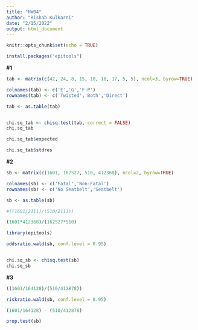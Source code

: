 ```yaml
---
title: "HW04"
author: "Rishab Kulkarni"
date: "2/15/2022"
output: html_document
---
```


```r
knitr::opts_chunk$set(echo = TRUE)

install.packages("epitools")
```

**#1**
```r
tab <- matrix(c(42, 24, 8, 15, 10, 10, 17, 5, 5), ncol=3, byrow=TRUE)

colnames(tab) <- c('E','G','F-P')
rownames(tab) <- c('Twisted','Both','Direct')

tab <- as.table(tab)


chi.sq_tab <- chisq.test(tab, correct = FALSE)
chi.sq_tab

chi.sq_tab$expected

chi.sq_tab$stdres
```

**#2**
```r
sb <- matrix(c(1601, 162527, 510, 412368), ncol=2, byrow=TRUE)

colnames(sb) <- c('Fatal','Non-Fatal')
rownames(sb) <- c('No Seatbelt','Seatbelt')

sb <- as.table(sb)

#((1601/2111)/(510/2111))

(1601*412368)/(162527*510)

library(epitools)

oddsratio.wald(sb, conf.level = 0.95)


chi.sq_sb <- chisq.test(sb)
chi.sq_sb
```

**#3**
```r
((1601/164128)/(510/412878))

riskratio.wald(sb, conf.level = 0.95)
```

```r
(1601/164128) - (510/412878)

prop.test(sb)


```



